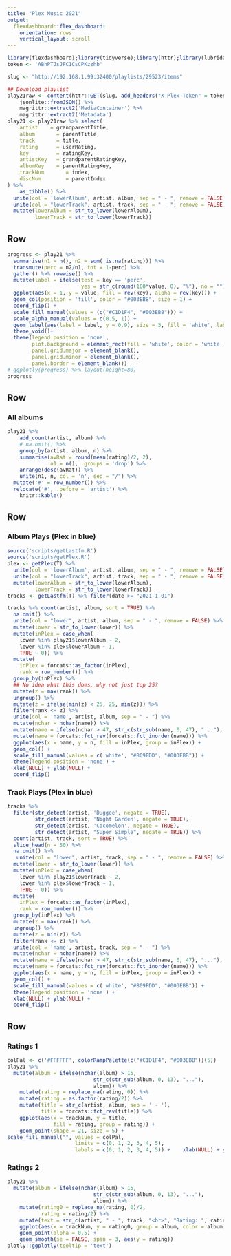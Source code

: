 ```yaml
---
title: "Plex Music 2021"
output: 
  flexdashboard::flex_dashboard:
    orientation: rows
    vertical_layout: scroll
---
```


```r
library(flexdashboard);library(tidyverse);library(httr);library(lubridate);library(treemapify);library(plotly)
token <- 'ABhPTJsJFC1CsCPKzzhb'

slug <- "http://192.168.1.99:32400/playlists/29523/items"

## Download playlist
play21raw <- content(httr::GET(slug, add_headers("X-Plex-Token" = token)), type = 'text') %>% 
    jsonlite::fromJSON() %>% 
    magrittr::extract2('MediaContainer') %>% 
    magrittr::extract2('Metadata')
play21 <- play21raw %>% select(
    artist    = grandparentTitle, 
    album       = parentTitle, 
    track       = title, 
    rating      = userRating,
    key         = ratingKey,
    artistKey   = grandparentRatingKey,
    albumKey    = parentRatingKey,
    trackNum       = index,
    discNum        = parentIndex
) %>% 
    as_tibble() %>% 
  unite(col = 'lowerAlbum', artist, album, sep = " - ", remove = FALSE) %>% 
  unite(col = "lowerTrack", artist, track, sep = " - ", remove = FALSE) %>% 
  mutate(lowerAlbum = str_to_lower(lowerAlbum), 
         lowerTrack = str_to_lower(lowerTrack))
```

Row {data-height=100}
----

```r
progress <- play21 %>% 
  summarise(n1 = n(), n2 = sum(!is.na(rating))) %>% 
  transmute(perc = n2/n1, tot = 1-perc) %>% 
  gather() %>% rowwise() %>%  
  mutate(label = ifelse(test = key == 'perc', 
                        yes = str_c(round(100*value, 0), "%"), no = "")) %>% 
  ggplot(aes(x = 1, y = value, fill = rev(key), alpha = rev(key))) + 
  geom_col(position = 'fill', color = "#003EBB", size = 1) + 
  coord_flip() + 
  scale_fill_manual(values = (c("#C1D1F4", "#003EBB"))) + 
  scale_alpha_manual(values = c(0.5, 1)) + 
  geom_label(aes(label = label, y = 0.9), size = 3, fill = 'white', label.size = 0)  + 
  theme_void()+ 
  theme(legend.position = 'none', 
        plot.background = element_rect(fill = 'white', color = 'white'),
        panel.grid.major = element_blank(),
        panel.grid.minor = element_blank(),
        panel.border = element_blank())
# ggplotly(progress) %>% layout(height=80)
progress
```

Row
-----------------------------------------------------------------------

### All albums

```r
play21 %>% 
    add_count(artist, album) %>% 
    # na.omit() %>% 
    group_by(artist, album, n) %>%  
    summarise(avRat = round(mean(rating)/2, 2), 
              n1 = n(), .groups = 'drop') %>% 
    arrange(desc(avRat)) %>% 
    unite(n1, n, col = 'n', sep = "/") %>% 
  mutate('#' = row_number()) %>% 
  relocate('#', .before = 'artist') %>% 
    knitr::kable()
```

<!-- Row -->
<!-- ----------------------------------------------------------------------- -->

<!-- ### Top songs so far -->

<!-- ```{r} -->
<!-- play21 %>% -->
<!--     select(artist, album, track, rating) %>%  -->
<!--     filter(rating > 7) %>% knitr::kable() -->

<!-- ``` -->

Row
-----------------------------------------------------------------------

### Album Plays (Plex in blue)

```r
source('scripts/getLastfm.R')
source('scripts/getPlex.R')
plex <- getPlex(T) %>% 
  unite(col = 'lowerAlbum', artist, album, sep = " - ", remove = FALSE) %>% 
  unite(col = "lowerTrack", artist, track, sep = " - ", remove = FALSE) %>% 
  mutate(lowerAlbum = str_to_lower(lowerAlbum),
         lowerTrack = str_to_lower(lowerTrack))
tracks <- getLastfm(T) %>% filter(date >= "2021-1-01")

tracks %>% count(artist, album, sort = TRUE) %>% 
  na.omit() %>% 
  unite(col = "lower", artist, album, sep = " - ", remove = FALSE) %>% 
  mutate(lower = str_to_lower(lower)) %>% 
  mutate(inPlex = case_when(
    lower %in% play21$lowerAlbum ~ 2,
    lower %in% plex$lowerAlbum ~ 1,
    TRUE ~ 0)) %>% 
  mutate(
    inPlex = forcats::as_factor(inPlex),
    rank = row_number()) %>%
  group_by(inPlex) %>% 
  ## No idea what this does, why not just top 25?
  mutate(z = max(rank)) %>% 
  ungroup() %>% 
  mutate(z = ifelse(min(z) < 25, 25, min(z))) %>% 
  filter(rank <= z) %>% 
  unite(col = 'name', artist, album, sep = " - ") %>% 
  mutate(nchar = nchar(name)) %>% 
  mutate(name = ifelse(nchar > 47, str_c(str_sub(name, 0, 47), "..."), name)) %>% 
  mutate(name = forcats::fct_rev(forcats::fct_inorder(name))) %>% 
  ggplot(aes(x = name, y = n, fill = inPlex, group = inPlex)) + 
  geom_col() + 
  scale_fill_manual(values = c('white', "#809FDD", "#003EBB")) +
  theme(legend.position = 'none') +
  xlab(NULL) + ylab(NULL) +
  coord_flip()

```

### Track Plays (Plex in blue)

```r
tracks %>%
  filter(str_detect(artist, 'Duggee', negate = TRUE),
         str_detect(artist, 'Night Garden', negate = TRUE),
         str_detect(artist, 'Cocomelon', negate = TRUE),
         str_detect(artist, "Super Simple", negate = TRUE)) %>% 
  count(artist, track, sort = TRUE) %>% 
  slice_head(n = 50) %>% 
  na.omit() %>% 
   unite(col = "lower", artist, track, sep = " - ", remove = FALSE) %>% 
  mutate(lower = str_to_lower(lower)) %>% 
  mutate(inPlex = case_when(
    lower %in% play21$lowerTrack ~ 2,
    lower %in% plex$lowerTrack ~ 1,
    TRUE ~ 0)) %>% 
  mutate(
    inPlex = forcats::as_factor(inPlex),
    rank = row_number()) %>%
  group_by(inPlex) %>% 
  mutate(z = max(rank)) %>% 
  ungroup() %>% 
  mutate(z = min(z)) %>% 
  filter(rank <= z) %>% 
  unite(col = 'name', artist, track, sep = " - ") %>% 
  mutate(nchar = nchar(name)) %>% 
  mutate(name = ifelse(nchar > 47, str_c(str_sub(name, 0, 47), "..."), name)) %>% 
  mutate(name = forcats::fct_rev(forcats::fct_inorder(name))) %>% 
  ggplot(aes(x = name, y = n, fill = inPlex, group = inPlex)) + 
  geom_col() + 
  scale_fill_manual(values = c('white', "#809FDD", "#003EBB")) +
  theme(legend.position = 'none') +
  xlab(NULL) + ylab(NULL) +
  coord_flip()
```



Row
-----------------------------------------------------------------------

### Ratings 1

```r
colPal <- c('#FFFFFF', colorRampPalette(c("#C1D1F4", "#003EBB"))(5))
play21 %>%
  mutate(album = ifelse(nchar(album) > 15, 
                            str_c(str_sub(album, 0, 13), "..."),
                            album)) %>%
    mutate(rating = replace_na(rating, 0)) %>%
    mutate(rating = as.factor(rating/2)) %>%
    mutate(title = str_c(artist, album, sep = ' - '),
           title = forcats::fct_rev(title)) %>%
    ggplot(aes(x = trackNum, y = title,
               fill = rating, group = rating)) +
    geom_point(shape = 21, size = 5) +
scale_fill_manual("", values = colPal,
                      limits = c(0, 1, 2, 3, 4, 5),
                      labels = c(0, 1, 2, 3, 4, 5)) +    xlab(NULL) + ylab(NULL)

```




### Ratings 2

```r
play21 %>% 
  mutate(album = ifelse(nchar(album) > 15, 
                            str_c(str_sub(album, 0, 13), "..."),
                            album)) %>%
    mutate(rating0 = replace_na(rating, 0)/2, 
           rating = rating/2) %>% 
    mutate(text = str_c(artist, " - ", track, "<br>", "Rating: ", rating0)) %>% 
    ggplot(aes(x = trackNum, y = rating0, group = album, color = album, text = text)) + 
    geom_point(alpha = 0.5) + 
    geom_smooth(se = FALSE, span = 3, aes(y = rating))
plotly::ggplotly(tooltip = 'text')

```

